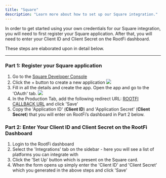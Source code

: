 ```yaml
---
title: "Square"
description: "Learn more about how to set up our Square integration."
---
```


In order to get started using your own credentials for our Square integration, you will need to first register your Square application. After that, you will need to enter your Client ID and Client Secret on the RootFi dashboard.

These steps are elaborated upon in detail below.

---

### Part 1: Register your Square application

1. Go to the [Square Developer Console](https://developer.squareup.com/console/en/apps)
2. Click the + button to create a new application
   ![](/images/square_oauth.png)
3. Fill in all the details and create the app. Open the app and go to the 'OAuth' tab.
   ![](/images/square_oauth_app.png)
4. In the Production Tab, add the following redirect URL: [ROOTFI CALLBACK URL](/api-reference/v3/overview/environments#callback-urls) and click 'Save'
5. Copy the 'Application ID' (**Client ID**) and 'Application Secret' (**Client Secret**) that you will enter on RootFi’s dashboard in Part 2 below.

### Part 2: Enter Your Client ID and Client Secret on the RootFi Dashboard

1. Login to the RootFi dashboard
2. Select the 'Integrations' tab on the sidebar - here you will see a list of platforms you can integrate with
3. Click the 'Set Up' button which is present on the Square card.
4. When the form opens up simply enter the 'Client ID' and 'Client Secret' which you generated in the above steps and click 'Save'
